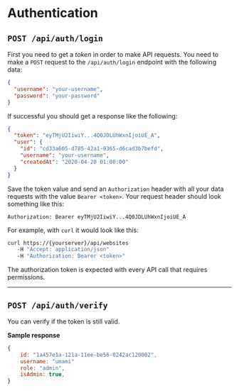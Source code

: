 # Authentication

## `POST /api/auth/login`

First you need to get a _token_ in order to make API requests. You need to make a
`POST` request to the `/api/auth/login` endpoint with the following data:

```json
{
  "username": "your-username",
  "password": "your-password"
}
```

If successful you should get a response like the following:

```json
{
  "token": "eyTMjU2IiwiY...4Q0JDLUhWxnIjoiUE_A",
  "user": {
    "id": "cd33a605-d785-42a1-9365-d6cad3b7befd",
    "username": "your-username",
    "createdAt": "2020-04-20 01:00:00"
  }
}
```

Save the token value and send an `Authorization` header with all your data requests with the value `Bearer <token>`. Your request header should look something like this:

```http request
Authorization: Bearer eyTMjU2IiwiY...4Q0JDLUhWxnIjoiUE_A
```

For example, with `curl` it would look like this:

```sh
curl https://{yourserver}/api/websites
   -H "Accept: application/json"
   -H "Authorization: Bearer <token>"
```

The authorization token is expected with every API call that requires permissions.

---

## `POST /api/auth/verify`

You can verify if the token is still valid.

**Sample response**

```js
{
    id: "1a457e1a-121a-11ee-be56-0242ac120002",
    username: "umami"
    role: "admin",
    isAdmin: true,
}
```
